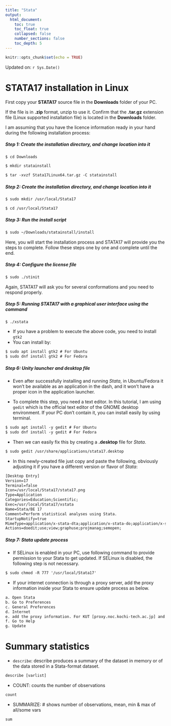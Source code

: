 ```yaml
---
title: "Stata"
output:
  html_document:
    toc: true
    toc_float: true
    collapsed: false
    number_sections: false
    toc_depth: 5
---
```


```r
knitr::opts_chunk$set(echo = TRUE)
```

Updated on: `r Sys.Date()`

# STATA17 installation in Linux

First copy your **STATA17** source file in the **Downloads** folder of your PC. 

If the file is in **.zip** format, unzip to use it. Confirm that the **.tar.gz** extension file (Linux supported installation file) is located in the **Downloads** folder. 

I am assuming that you have the licence information ready in your hand during the following installation process:

##### Step 1: Create the installation directory, and change location into it

```txt
$ cd Downloads
```

```txt
$ mkdir statainstall
```

```txt
$ tar -xvzf Stata17Linux64.tar.gz -C statainstall
```

##### Step 2: Create the installation directory, and change location into it

```txt
$ sudo mkdir /usr/local/Stata17
```

```txt
$ cd /usr/local/Stata17
```

##### Step 3: Run the install script

```txt
$ sudo ~/Downloads/statainstall/install
```

Here, you will start the installation process and STATA17 will provide you the steps to complete. Follow these steps one by one and complete until the end.

##### Step 4: Configure the license file

```txt
$ sudo ./stinit
```

Again, STATA17 will ask you for several conformations and you need to respond properly.

##### Step 5: Running STATA17 with a graphical user interface using the command

```txt
$ ./xstata
```

- If you have a problem to execute the above code, you need to install `gtk2`
- You can install by:

```txt
$ sudo apt install gtk2 # For Ubuntu
$ sudo dnf install gtk2 # For Fedora
```

##### Step 6: Unity launcher and desktop file

- Even after successfully installing and running *Stata*, in Ubuntu/Fedora it won’t be available as an application in the dash, and it won’t have a proper icon in the application launcher. 

- To complete this step, you need a text editor. In this tutorial, I am using `gedit` which is the official text editor of the GNOME desktop environment. If your PC don't contain it, you can install easily by using terminal.

```txt
$ sudo apt install -y gedit # For Ubuntu
$ sudo dnf install -y gedit # For Fedora
```

- Then we can easily fix this by creating a **.desktop** file for *Stata*.

```txt
$ sudo gedit /usr/share/applications/stata17.desktop
```

- In this newly-created file just copy and paste the following, obviously adjusting it if you have a different version or flavor of *Stata*:

```txt
[Desktop Entry]
Version=17
Terminal=false
Icon=/usr/local/Stata17/stata17.png
Type=Application
Categories=Education;Scientific;
Exec=/usr/local/Stata17/xstata
Name=Stata/BE 17
Comment=Perform statistical analyses using Stata.
StartupNotify=true
MimeType=application/x-stata-dta;application/x-stata-do;application/x-stata-smcl;application/x-stata-stpr;application/x-stata-gph;application/x-stata-stsem;
Actions=doedit;use;view;graphuse;projmanag;semopen;
```

##### Step 7: Stata update process

- If SELinux is enabled in your PC, use following command to provide permission to your Stata to get updated. If SELinux is disabled, the following step is not necessary.

```txt
$ sudo chmod -R 777 '/usr/local/Stata17'
```

- If your internet connection is through a proxy server, add the proxy information inside your Stata to ensure update process as below.

```txt
a. Open Stata
b. Go to Preferences
c. General Preferences
d. Internet
e. add the proxy information. For KUT [proxy.noc.kochi-tech.ac.jp] and port [3128]
f. Go to Help
g. Update
```

# Summary statistics

- `describe`: describe produces a summary of the dataset in memory or of the data stored in a Stata-format dataset.

```txt
describe [varlist] 
```

- COUNT: counts the number of observations
```txt
count 
```

- SUMMARIZE: # shows number of observations, mean, min & max of all/some vars  
```txt
sum 
```